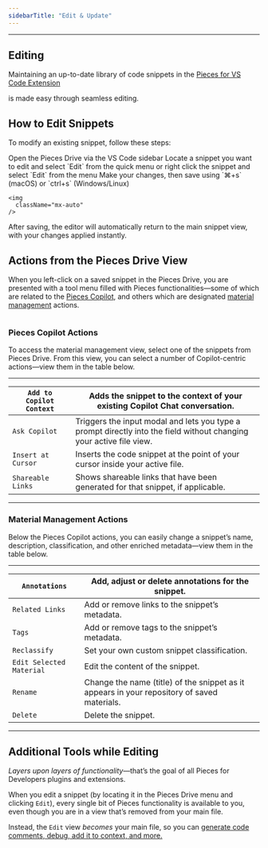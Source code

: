 ```yaml
---
sidebarTitle: "Edit & Update"
---
```


---

## Editing

Maintaining an up-to-date library of code snippets in the <a target="_blank" href="https://marketplace.visualstudio.com/items?itemName=MeshIntelligentTechnologiesInc.pieces-vscode">
Pieces for VS Code Extension</a>

 is made easy through seamless editing.

## How to Edit Snippets

To modify an existing snippet, follow these steps:

<Steps>
  <Step title="Open the Pieces Drive">
    Open the Pieces Drive via the VS Code sidebar
  </Step>
  <Step title="Start Editing the Snippet">
    Locate a snippet you want to edit and select `Edit` from the quick menu or right click the snippet and select `Edit` from the menu
  </Step>
  <Step title="Edit your Snippet">
    Make your changes, then save using `⌘+s` (macOS) or `ctrl+s` (Windows/Linux)

    <img
      className="mx-auto"
    />
  </Step>
</Steps>

<tip>
  After saving, the editor will automatically return to the main snippet view, with your changes applied instantly.
</tip>

## Actions from the Pieces Drive View

When you left-click on a saved snippet in the Pieces Drive, you are presented with a tool menu filled with Pieces functionalities—some of which are related to the [Pieces Copilot](https://docs.pieces.app/products/extensions-plugins/visual-studio-code/copilot), and others which are designated [material management](https://docs.pieces.app/products/extensions-plugins/visual-studio-code/drive) actions.

<img
  className="mx-auto"
/>

### Pieces Copilot Actions

To access the material management view, select one of the snippets from Pieces Drive. From this view, you can select a number of Copilot-centric actions—view them in the table below.

---

| `Add to Copilot Context` | Adds the snippet to the context of your existing Copilot Chat conversation.                                         |
| ------------------------ | ------------------------------------------------------------------------------------------------------------------- |
| `Ask Copilot`            | Triggers the input modal and lets you type a prompt directly into the field without changing your active file view. |
| `Insert at Cursor`       | Inserts the code snippet at the point of your cursor inside your active file.                                       |
| `Shareable Links`        | Shows shareable links that have been generated for that snippet, if applicable.                                     |

---

### Material Management Actions

Below the Pieces Copilot actions, you can easily change a snippet’s name, description, classification, and other enriched metadata—view them in the table below.

---

| `Annotations`            | Add, adjust or delete annotations for the snippet.                                          |
| ------------------------ | ------------------------------------------------------------------------------------------- |
| `Related Links`          | Add or remove links to the snippet’s metadata.                                              |
| `Tags`                   | Add or remove tags to the snippet’s metadata.                                               |
| `Reclassify`             | Set your own custom snippet classification.                                                 |
| `Edit Selected Material` | Edit the content of the snippet.                                                            |
| `Rename`                 | Change the name (title) of the snippet as it appears in your repository of saved materials. |
| `Delete`                 | Delete the snippet.                                                                         |

---

## Additional Tools while Editing

_Layers upon layers of functionality_—that’s the goal of all Pieces for Developers plugins and extensions.

When you edit a snippet (by locating it in the Pieces Drive menu and clicking `Edit`), every single bit of Pieces functionality is available to you, even though you are in a view that’s removed from your main file.

Instead, the `Edit` view _becomes_ your main file, so you can [generate code comments, debug, add it to context, and more.](https://docs.pieces.app/products/extensions-plugins/visual-studio-code/copilot)

<img
  className="mx-auto"
/>